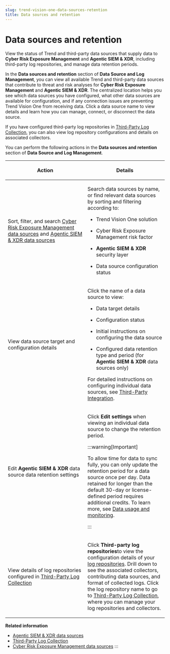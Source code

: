 ```yaml
---
slug: trend-vision-one-data-sources-retention
title: Data sources and retention
---
```

# Data sources and retention

View the status of Trend and third-party data sources that supply data to **Cyber Risk Exposure Management** and **Agentic SIEM & XDR**, including third-party log repositories, and manage data retention periods.

In the **Data sources and retention** section of **Data Source and Log Management**, you can view all available Trend and third-party data sources that contribute to threat and risk analyses for **Cyber Risk Exposure Management** and **Agentic SIEM & XDR**. The centralized location helps you see which data sources you have configured, what other data sources are available for configuration, and if any connection issues are preventing Trend Vision One from receiving data. Click a data source name to view details and learn how you can manage, connect, or disconnect the data source.

If you have configured third-party log repositories in [Third-Party Log Collection](third-party-log-intro.mdx), you can also view log repository configurations and details on associated collectors.

You can perform the following actions in the **Data sources and retention** section of **Data Source and Log Management**.

<table>
<colgroup>
<col style="width: 50%" />
<col style="width: 50%" />
</colgroup>
<thead>
<tr>
<th><p>Action</p></th>
<th><p>Details</p></th>
</tr>
</thead>
<tbody>
<tr>
<td><p>Sort, filter, and search <a href="trend-vision-one-ASRM-data-sources">Cyber Risk Exposure Management data sources</a> and <a href="trend-vision-one-xdr-data-sources">Agentic SIEM &amp; XDR data sources</a></p></td>
<td><p>Search data sources by name, or find relevant data sources by sorting and filtering according to:</p>
<ul>
<li><p>Trend Vision One solution</p></li>
<li><p>Cyber Risk Exposure Management risk factor</p></li>
<li><p><strong>Agentic SIEM &amp; XDR</strong> security layer</p></li>
<li><p>Data source configuration status</p></li>
</ul></td>
</tr>
<tr>
<td><p>View data source target and configuration details</p></td>
<td><p>Click the name of a data source to view:</p>
<ul>
<li><p>Data target details</p></li>
<li><p>Configuration status</p></li>
<li><p>Initial instructions on configuring the data source</p></li>
<li><p>Configured data retention type and period (for <strong>Agentic SIEM &amp; XDR</strong> data sources only)</p></li>
</ul>
<p>For detailed instructions on configuring individual data sources, see <a href="trend-vision-one-third-party-integration">Third-Party Integration</a>.</p></td>
</tr>
<tr>
<td><p>Edit <strong>Agentic SIEM &amp; XDR</strong> data source data retention settings</p></td>
<td><p>Click <strong>Edit settings</strong> when viewing an individual data source to change the retention period.</p>


:::warning[Important]

To allow time for data to sync fully, you can only update the retention period for a data source once per day. Data retained for longer than the default 30-day or license-defined period requires additional credits. To learn more, see <a href="trend-vision-one-data-usage-monitoring">Data usage and monitoring</a>.


:::

</td>
</tr>
<tr>
<td><p>View details of log repositories configured in <a href="trend-vision-one-third-party-log-intro">Third-Party Log Collection</a></p></td>
<td><p>Click <strong>Third-party log repositories</strong>to view the configuration details of your <a href="trend-vision-one-log-repositories">log repositories</a>. Drill down to see the associated collectors, contributing data sources, and format of collected logs. Click the log repository name to go to <a href="trend-vision-one-third-party-log-intro">Third-Party Log Collection</a>, where you can manage your log repositories and collectors.</p></td>
</tr>
</tbody>
</table>

**Related information**

- [Agentic SIEM & XDR data sources](xdr-data-sources.md "View and manage the Trend Micro and third-party data sources in Data Source and Log Management that supply data to Agentic SIEM & XDR capabilities.")
- [Third-Party Log Collection](third-party-log-intro.md "Collect, organize, manage, and store third-party log data in Trend Vision One log repositories using collectors connected to a deployed Service Gateway.")
- [Cyber Risk Exposure Management data sources](ASRM-data-sources.md "View and manage the Trend and third-party data sources that supply data to Cyber Risk Exposure Management.")
:::
